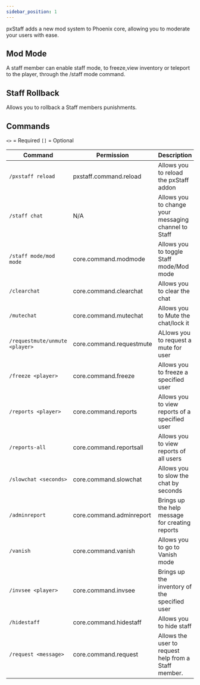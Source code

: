 ```yaml
---
sidebar_position: 1
---
```


pxStaff adds a new mod system to Phoenix core,
allowing you to moderate your users with ease.

## Mod Mode

A staff member can enable staff mode, to freeze,view inventory or teleport to the player,
through the /staff mode command.

## Staff Rollback

Allows you to rollback a Staff members punishments.

## Commands

`<>` = Required `[]` = Optional

Command                              | Permission                      | Description
------------------------------------ | ------------------------------- | -----------
`/pxstaff reload`                    | pxstaff.command.reload          | Allows you to reload the pxStaff addon
`/staff chat`                        | N/A                             | Allows you to change your messaging channel to Staff
`/staff mode/mod mode`               | core.command.modmode            | Allows you to toggle Staff mode/Mod mode
`/clearchat`                         | core.command.clearchat          | Allows you to clear the chat
`/mutechat`                          | core.command.mutechat           | Allows you to Mute the chat/lock it
`/requestmute/unmute <player>`       | core.command.requestmute        | ALlows you to request a mute for user
`/freeze <player>`                   | core.command.freeze             | Allows you to freeze a specified user
`/reports <player>`                  | core.command.reports            | Allows you to view reports of a specified user
`/reports-all`                       | core.command.reportsall         | Allows you to view reports of all users
`/slowchat <seconds>`                | core.command.slowchat           | Allows you to slow the chat by seconds 
`/adminreport`                       | core.command.adminreport        | Brings up the help message for creating reports
`/vanish `                           | core.command.vanish             | Allows you to go to Vanish mode
`/invsee <player>`                   | core.command.invsee             | Brings up the inventory of the specified user
`/hidestaff`                         | core.command.hidestaff          | Allows you to hide staff
`/request <message>`                 | core.command.request            | Allows the user to request help from a Staff member.